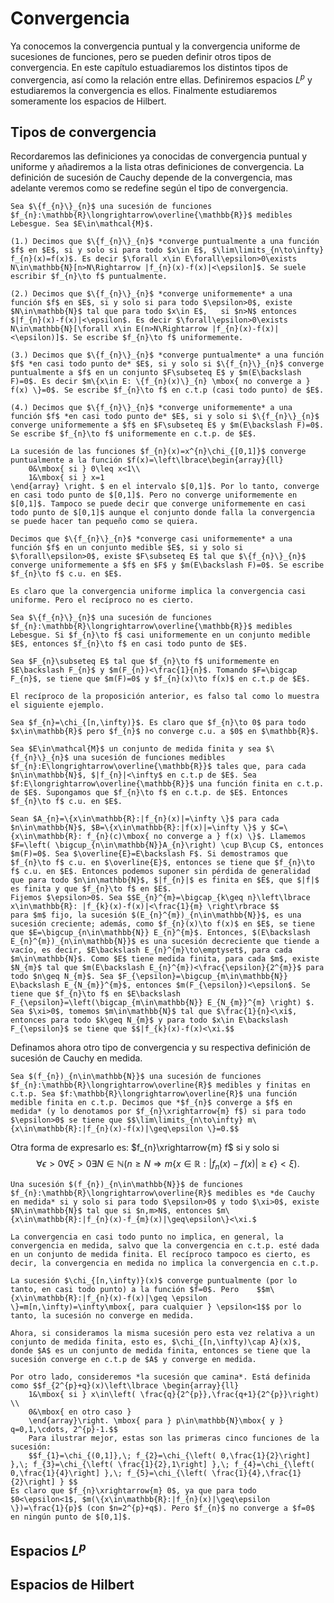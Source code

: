 # Convergencia

Ya conocemos la convergencia puntual y la convergencia uniforme de sucesiones de funciones, pero se pueden definir otros tipos de convergencia. En este capítulo estuadiaremos los distintos tipos de convergencia, así como la relación entre ellas. Definiremos espacios $L^{p}$ y estudiaremos la convergencia es ellos. Finalmente estudiaremos someramente los espacios de Hilbert.

## Tipos de convergencia

Recordaremos las definiciones ya conocidas de convergencia puntual y uniforme y añadiremos a la lista otras definiciones de convergencia. La definición de sucesión de Cauchy depende de la convergencia, mas adelante veremos como se redefine según el tipo de convergencia.

```definition
Sea $\{f_{n}\}_{n}$ una sucesión de funciones $f_{n}:\mathbb{R}\longrightarrow\overline{\mathbb{R}}$ medibles Lebesgue. Sea $E\in\mathcal{M}$. 

(1.) Decimos que $\{f_{n}\}_{n}$ *converge puntualmente a una función $f$ en $E$, si y solo si para todo $x\in E$, $\lim\limits_{n\to\infty} f_{n}(x)=f(x)$. Es decir $\forall x\in E\forall\epsilon>0\exists N\in\mathbb{N}[n>N\Rightarrow |f_{n}(x)-f(x)|<\epsilon]$. Se suele escribir $f_{n}\to f$ puntualmente.

(2.) Decimos que $\{f_{n}\}_{n}$ *converge uniformemente* a una función $f$ en $E$, si y solo si para todo $\epsilon>0$, existe $N\in\mathbb{N}$ tal que para todo $x\in E$,   si $n>N$ entonces $|f_{n}(x)-f(x)|<\epsilon$. Es decir $\forall\epsilon>0\exists N\in\mathbb{N}[\forall x\in E(n>N\Rightarrow |f_{n}(x)-f(x)|<\epsilon)]$. Se escribe $f_{n}\to f$ uniformemente.

(3.) Decimos que $\{f_{n}\}_{n}$ *converge puntualmente* a una función $f$ *en casi todo punto de* $E$, si y solo si $\{f_{n}\}_{n}$ converge puntualmente a $f$ en un conjunto $F\subseteq E$ y $m(E\backslash F)=0$. Es decir	$m\{x\in E: \{f_{n}(x)\}_{n} \mbox{ no converge a } f(x) \}=0$. Se escribe $f_{n}\to f$ en c.t.p (casi todo punto) de $E$.

(4.) Decimos que $\{f_{n}\}_{n}$ *converge uniformemente* a una función $f$ *en casi todo punto de* $E$, si y solo si $\{f_{n}\}_{n}$ converge uniformemente a $f$ en $F\subseteq E$ y $m(E\backslash F)=0$. Se escribe $f_{n}\to f$ uniformemente en c.t.p. de $E$.

```

```example
La sucesión de las funciones $f_{n}(x)=x^{n}\chi_{[0,1]}$ converge puntualmente a la función $f(x)=\left\lbrace\begin{array}{ll}
	0&\mbox{ si } 0\leq x<1\\
	1&\mbox{ si } x=1
\end{array} \right. $ en el intervalo $[0,1]$. Por lo tanto, converge en casi todo punto de $[0,1]$. Pero no converge uniformemente en $[0,1]$. Tampoco se puede decir que converge uniformemente en casi todo punto de $[0,1]$ aunque el conjunto donde falla la convergencia se puede hacer tan pequeño como se quiera.

```

```definition
Decimos que $\{f_{n}\}_{n}$ *converge casi uniformemente* a una función $f$ en un conjunto medible $E$, si y solo si $\forall\epsilon>0$, existe $F\subseteq E$ tal que $\{f_{n}\}_{n}$ converge uniformemente a $f$ en $F$ y $m(E\backslash F)=0$. Se escribe $f_{n}\to f$ c.u. en $E$.

```

```remark
Es claro que la convergencia uniforme implica la convergencia casi uniforme. Pero el recíproco no es cierto.

```

```proposition
Sea $\{f_{n}\}_{n}$ una sucesión de funciones $f_{n}:\mathbb{R}\longrightarrow\overline{\mathbb{R}}$ medibles Lebesgue. Si $f_{n}\to f$ casi uniformemente en un conjunto medible $E$, entonces $f_{n}\to f$ en casi todo punto de $E$.

```
```proof
Sea $F_{n}\subseteq E$ tal que $f_{n}\to f$ uniformemente en $E\backslash F_{n}$ y $m(F_{n})<\frac{1}{n}$. Tomando $F=\bigcap F_{n}$, se tiene que $m(F)=0$ y $f_{n}(x)\to f(x)$ en c.t.p de $E$.

```

```remark
El recíproco de la proposición anterior, es falso tal como lo muestra el siguiente ejemplo.

```

```example
Sea $f_{n}=\chi_{[n,\infty)}$. Es claro que $f_{n}\to 0$ para todo $x\in\mathbb{R}$ pero $f_{n}$ no converge c.u. a $0$ en $\mathbb{R}$.

```

```theorem
Sea $E\in\mathcal{M}$ un conjunto de medida finita y sea $\{f_{n}\}_{n}$ una sucesión de funciones medibles $f_{n}:E\longrightarrow\overline{\mathbb{R}}$ tales que, para cada $n\in\mathbb{N}$, $|f_{n}|<\infty$ en c.t.p de $E$. Sea $f:E\longrightarrow\overline{\mathbb{R}}$ una función finita en c.t.p. de $E$. Supongamos que $f_{n}\to f$ en c.t.p. de $E$. Entonces $f_{n}\to f$ c.u. en $E$.

```
```proof
Sean $A_{n}=\{x\in\mathbb{R}:|f_{n}(x)|=\infty \}$ para cada $n\in\mathbb{N}$, $B=\{x\in\mathbb{R}:|f(x)|=\infty \}$ y $C=\{x\in\mathbb{R}: f_{n}(c)\mbox{ no converge a } f(x) \}$. Llamemos $F=\left( \bigcup_{n\in\mathbb{N}}A_{n}\right) \cup B\cup C$, entonces $m(F)=0$. Sea $\overline{E}=E\backslash F$. Si demostramos que $f_{n}\to f$ c.u. en $\overline{E}$, entonces se tiene que $f_{n}\to f$ c.u. en $E$. Entonces podemos suponer sin pérdida de generalidad que para todo $n\in\mathbb{N}$, $|f_{n}|$ es finita en $E$, que $|f|$ es finita y que $f_{n}\to f$ en $E$.
Fijemos $\epsilon>0$. Sea $$E_{n}^{m}=\bigcap_{k\geq n}\left\lbrace x\in\mathbb{R}: |f_{k}(x)-f(x)|<\frac{1}{m} \right\rbrace $$
para $m$ fijo, la sucesión $(E_{n}^{m})_{n\in\mathbb{N}}$, es una sucesión creciente; además, como $f_{n}(x)\to f(x)$ en $E$, se tiene que $E=\bigcup_{n\in\mathbb{N}} E_{n}^{m}$. Entonces, $(E\backslash E_{n}^{m})_{n\in\mathbb{N}}$ es una sucesión decreciente que tiende a vacío, es decir, $E\backslash E_{n}^{m}\to\emptyset$, para cada $m\in\mathbb{N}$. Como $E$ tiene medida finita, para cada $m$, existe $N_{m}$ tal que $m(E\backslash E_{n}^{m})<\frac{\epsilon}{2^{m}}$ para todo $n\geq N_{m}$. Sea $F_{\epsilon}=\bigcup_{m\in\mathbb{N}} E\backslash E_{N_{m}}^{m}$, entonces $m(F_{\epsilon})<\epsilon$. Se tiene que $f_{n}\to f$ en $E\backslash F_{\epsilon}=\left(\bigcap_{m\in\mathbb{N}} E_{N_{m}}^{m} \right) $. Sea $\xi>0$, tomemos $m\in\mathbb{N}$ tal que $\frac{1}{n}<\xi$, entonces para todo $k\geq N_{m}$ y para todo $x\in E\backslash F_{\epsilon}$ se tiene que $$|f_{k}(x)-f(x)<\xi.$$

```

Definamos ahora otro tipo de convergencia y su respectiva definición de sucesión de Cauchy en medida.

```definition
Sea $(f_{n})_{n\in\mathbb{N}}$ una sucesión de funciones $f_{n}:\mathbb{R}\longrightarrow\overline{R}$ medibles y finitas en c.t.p. Sea $f:\mathbb{R}\longrightarrow\overline{R}$ una función medible finita en c.t.p. Decimos que *$f_{n}$ converge a $f$ en medida* (y lo denotamos por $f_{n}\xrightarrow{m} f$) si para todo $\epsilon>0$ se tiene que $$\lim\limits_{n\to\infty} m\{x\in\mathbb{R}:|f_{n}(x)-f(x)|\geq\epsilon \}=0.$$

```
Otra forma de expresarlo es: $f_{n}\xrightarrow{m} f$ si y solo si
$$\forall\epsilon>0\forall\xi>0\exists N\in\mathbb{N}(n\geq N \Rightarrow m\{x\in\mathbb{R}:|f_{n}(x)-f(x)|\geq\epsilon\}<\xi).$$

```definition
Una sucesión $(f_{n})_{n\in\mathbb{N}}$ de funciones $f_{n}:\mathbb{R}\longrightarrow\overline{R}$ medibles es *de Cauchy en medida* si y solo si para todo $\epsilon>0$ y todo $\xi>0$, existe $N\in\mathbb{N}$ tal que si $n,m>N$, entonces $m\{x\in\mathbb{R}:|f_{n}(x)-f_{m}(x)|\geq\epsilon\}<\xi.$

```

```remark
La convergencia en casi todo punto no implica, en general, la convergencia en medida, salvo que la convergencia en c.t.p. esté dada en un conjunto de medida finita. El recíproco tampoco es cierto, es decir, la convergencia en medida no implica la convergencia en c.t.p.

```

```example
La sucesión $\chi_{[n,\infty)}(x)$ converge puntualmente (por lo tanto, en casi todo punto) a la función $f=0$. Pero	$$m\{x\in\mathbb{R}:|f_{n}(x)-f(x)|\geq \epsilon \}=m[n,\infty)=\infty\mbox{, para cualquier } \epsilon<1$$ por lo tanto, la sucesión no converge en medida.

Ahora, si consideramos la misma sucesión pero esta vez relativa a un conjunto de medida finita, esto es, $\chi_{[n,\infty)\cap A}(x)$, donde $A$ es un conjunto de medida finita, entonces se tiene que la sucesión converge en c.t.p de $A$ y converge en medida.

Por otro lado, consideremos *la sucesión que camina*. Está definida como $$f_{2^{p}+q}(x)\left\lbrace \begin{array}{ll}
	1&\mbox{ si } x\in\left( \frac{q}{2^{p}},\frac{q+1}{2^{p}}\right) \\
	0&\mbox{ en otro caso }
	\end{array}\right. \mbox{ para } p\in\mathbb{N}\mbox{ y } q=0,1,\cdots, 2^{p}-1.$$
	Para ilustrar mejor, estas son las primeras cinco funciones de la sucesión:
	$$f_{1}=\chi_{(0,1]},\; f_{2}=\chi_{\left( 0,\frac{1}{2}\right] },\; f_{3}=\chi_{\left( \frac{1}{2},1\right] },\; f_{4}=\chi_{\left( 0,\frac{1}{4}\right] },\; f_{5}=\chi_{\left( \frac{1}{4},\frac{1}{2}\right] } $$
Es claro que $f_{n}\xrightarrow{m} 0$, ya que para todo $0<\epsilon<1$, $m(\{x\in\mathbb{R}:|f_{n}(x)|\geq\epsilon \})=\frac{1}{p}$ (con $n=2^{p}+q$). Pero $f_{n}$ no converge a $f=0$ en ningún punto de $[0,1]$.

```

## Espacios $L^{p}$

## Espacios de Hilbert
